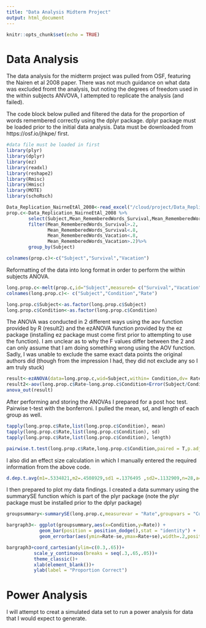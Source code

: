 ```yaml
---
title: "Data Analysis Midterm Project"
output: html_document
---
```


```r
knitr::opts_chunk$set(echo = TRUE)
```

# Data Analysis

The data analysis for the midterm project was pulled from OSF, featuring the Nairen et al 2008 paper. There was not much guidance on what data was excluded fromt the analysis, but noting the degrees of freedom used in the within subjects ANVOVA, I attempted to replicate the analysis (and failed).

The code block below pulled and filtered the data for the proportion of words remembered correctly using the dplyr package. dplyr package must be loaded prior to the initial data analysis. Data must be downloaded from https://osf.io/jhkpe/ first.

```r
#data file must be loaded in first
library(plyr)
library(dplyr)
library(ez)
library(readxl)
library(reshape2)
library(Rmisc)
library(Hmisc)
library(MOTE)
library(schoRsch)

Data_Replication_NairneEtAl_2008<-read_excel("/cloud/project/Data_Replication_NairneEtAl_2008.xls")
prop.c<-Data_Replication_NairneEtAl_2008 %>%
        select(Subject,Mean_RememberedWords_Survival,Mean_RememberedWords_Vacation)%>%
        filter(Mean_RememberedWords_Survival>.2,
               Mean_RememberedWords_Survival<.8,
               Mean_RememberedWords_Vacation<.8,
               Mean_RememberedWords_Vacation>.2)%>%
        group_by(Subject)

colnames(prop.c)<-c("Subject","Survival","Vacation")
```

Reformatting of the data into long format in order to perform the within subjects ANOVA.

```r
long.prop.c<-melt(prop.c,id="Subject",measured= c("Survival","Vacation"))
colnames(long.prop.c)<- c("Subject","Condition","Rate")

long.prop.c$Subject<-as.factor(long.prop.c$Subject)
long.prop.c$Condition<-as.factor(long.prop.c$Condition)
```

The ANOVA was conducted in 2 different ways using the aov function provided by R (result2) and the ezANOVA function provided by the ez package (installing ez package must come first prior to attempting to use the function). I am unclear as to why the F values differ between the 2 and can only assume that I am doing something wrong using the AOV function. Sadly, I was unable to exclude the same exact data points the original authors did (though from the impression I had, they did not exclude any so I am truly stuck)
```r
result<-ezANOVA(data=long.prop.c,wid=Subject,within= Condition,dv= Rate, detailed = T)
result2<-aov(long.prop.c$Rate~long.prop.c$Condition+Error(Subject/Condition), data = long.prop.c)
anova_out(result)
```

After performing and storing the ANOVAs I prepared for a post hoc test. Pairwise t-test with the bonferroni. I pulled the mean, sd, and length of each group as well. 
```r
tapply(long.prop.c$Rate,list(long.prop.c$Condition), mean)
tapply(long.prop.c$Rate,list(long.prop.c$Condition), sd)
tapply(long.prop.c$Rate,list(long.prop.c$Condition), length)

pairwise.t.test(long.prop.c$Rate,long.prop.c$Condition,paired = T,p.adjust.method = "bonferroni")
```

I also did an effect size calculation in which I manually entered the required information from the above code.
```r
d.dep.t.avg(m1=.5334821,m2=.4508929,sd1 =.1376495 ,sd2=.1132909,n=28,a=.05)
```
I then prepared to plot my data findings. I created a data summary using the summarySE function which is part of the plyr package (note the plyr package must be installed prior to the dplyr package)
```r
groupsummary<-summarySE(long.prop.c,measurevar = "Rate",groupvars = "Condition")

bargraph3<- ggplot(groupsummary,aes(x=Condition,y=Rate)) +
            geom_bar(position = position_dodge(),stat = "identity") +
            geom_errorbar(aes(ymin=Rate-se,ymax=Rate+se),width=.2,position = position_dodge(.9))

bargraph3+coord_cartesian(ylim=c(0.3,.65))+
          scale_y_continuous(breaks = seq(.3,.65,.05))+
          theme_classic()+
          xlab(element_blank())+
          ylab(label = "Proportion Correct")

```

# Power Analysis

I will attempt to creat a simulated data set to run a power analysis for data that I would expect to generate.

```r

```

